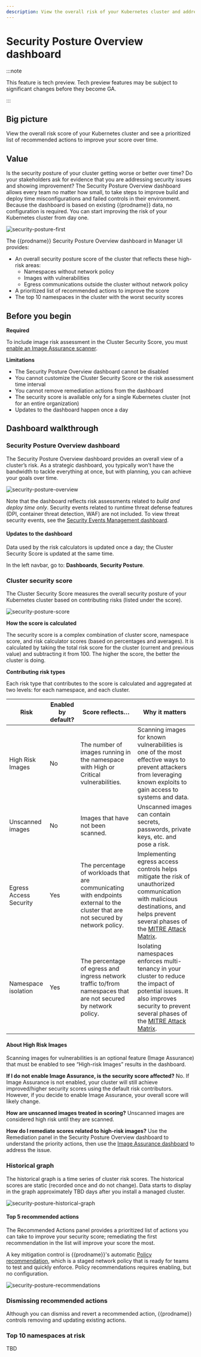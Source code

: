 ```yaml
---
description: View the overall risk of your Kubernetes cluster and address high-priority security issues.
---
```


# Security Posture Overview dashboard

:::note

This feature is tech preview. Tech preview features may be subject to significant changes before they become GA.

:::

## Big picture

View the overall risk score of your Kubernetes cluster and see a prioritized list of recommended actions to improve your score over time.

## Value

Is the security posture of your cluster getting worse or better over time? Do your stakeholders ask for evidence that you are addressing security issues and showing improvement? The Security Posture Overview dashboard allows every team no matter how small, to take steps to improve build and deploy time misconfigurations and failed controls in their environment. Because the dashboard is based on existing {{prodname}} data, no configuration is required. You can start improving the risk of your Kubernetes cluster from day one.

![security-posture-first](/img/calico-cloud/security-posture-first.png)

The {{prodname}} Security Posture Overview dashboard in Manager UI provides:
- An overall security posture score of the cluster that reflects these high-risk areas:
  - Namespaces without network policy
  - Images with vulnerabilities
  - Egress communications outside the cluster without network policy
- A prioritized list of recommended actions to improve the score
- The top 10 namespaces in the cluster with the worst security scores

## Before you begin

**Required**

To include image risk assessment in the Cluster Security Score, you must [enable an Image Assurance scanner](../image-assurance/scanners/overview.mdx).

**Limitations**
- The Security Posture Overview dashboard cannot be disabled
- You cannot customize the Cluster Security Score or the risk assessment time interval
- You cannot remove remediation actions from the dashboard
- The security score is available only for a single Kubernetes cluster (not for an entire organization)
- Updates to the dashboard happen once a day

## Dashboard walkthrough

### Security Posture Overview dashboard

The Security Posture Overview dashboard provides an overall view of a cluster’s risk. As a strategic dashboard, you typically won’t have the bandwidth to tackle everything at once, but with planning, you can achieve your goals over time.

![security-posture-overview](/img/calico-cloud/security-posture-overview.png)

Note that the dashboard reflects risk assessments related to *build and deploy time only*. Security events related to runtime threat defense features (DPI, container threat detection, WAF) are not included. To view threat security events, see the [Security Events Management dashboard](./security-events-management).

#### Updates to the dashboard

Data used by the risk calculators is updated once a day; the Cluster Security Score is updated at the same time.

In the left navbar, go to: **Dashboards**, **Security Posture**.

### Cluster security score

The Cluster Security Score measures the overall security posture of your Kubernetes cluster based on contributing risks (listed under the score).

![security-posture-score](/img/calico-cloud/security-posture-score.png)

**How the score is calculated**

The security score is a complex combination of cluster score, namespace score, and risk calculator scores (based on percentages and averages). It is calculated by taking the total risk score for the cluster (current and previous value) and subtracting it from 100. The higher the score, the better the cluster is doing.

**Contributing risk types**

Each risk type that contributes to the score is calculated and aggregated at two levels: for each namespace, and each cluster.

| **Risk**               | **Enabled by default?** | **Score reflects…**                                          | **Why it matters**                                           |
| ---------------------- | ----------------------- | ------------------------------------------------------------ | ------------------------------------------------------------ |
| High Risk Images       | No                      | The number of images running in the namespace with High or Critical vulnerabilities. | Scanning images for known vulnerabilities is one of the most effective ways to prevent attackers from leveraging known exploits to gain access to systems and data. |
| Unscanned images       | No                      | Images that have not been scanned.                           | Unscanned images can contain secrets, passwords, private keys, etc. and pose a risk. |
| Egress Access Security | Yes                     | The percentage of workloads that are communicating with endpoints external to the cluster that are not secured by network policy. | Implementing egress access controls helps mitigate the risk of unauthorized communication with malicious destinations, and helps prevent several phases of the [MITRE Attack Matrix](https://attack.mitre.org/matrices/enterprise/). |
| Namespace isolation    | Yes                     | The percentage of egress and ingress network traffic to/from namespaces that are not secured by network policy. | Isolating namespaces enforces multi-tenancy in your cluster to reduce the impact of potential issues. It also improves security to prevent several phases of the [MITRE Attack Matrix](https://attack.mitre.org/matrices/enterprise/). |

#### About High Risk Images
Scanning images for vulnerabilities is an optional feature (Image Assurance) that must be enabled to see “High-risk Images” results in the dashboard.

**If I do not enable Image Assurance, is the security score affected?**
No. If Image Assurance is not enabled, your cluster will still achieve improved/higher security scores using the default risk contributors. However, if you decide to enable Image Assurance, your overall score will likely change.

**How are unscanned images treated in scoring?**
Unscanned images are considered high risk until they are scanned.

**How do I remediate scores related to high-risk images?**
Use the Remediation panel in the Security Posture Overview dashboard to understand the priority actions, then use the [Image Assurance dashboard](../image-assurance/understanding-scan-results.mdx) to address the issue.

### Historical graph

The historical graph is a time series of cluster risk scores. The historical scores are static (recorded once and do not change). Data starts to display in the graph approximately TBD days after you install a managed cluster.

![security-posture-historical-graph](/img/calico-cloud/security-posture-historical-graph.png)

#### Top 5 recommended actions
The Recommended Actions panel provides a prioritized list of actions you can take to improve your security score; remediating the first recommendation in the list will improve your score the most.

A key mitigation control is {{prodname}}'s automatic [Policy recommendation](../network-policy/recommendations/learn-about-policy-recommendations), which is a staged network policy that is ready for teams to test and quickly enforce. Policy recommendations requires enabling, but no configuration.

![security-posture-recommendations](/img/calico-cloud/security-posture-recommendations.png)

### Dismissing recommended actions
Although you can dismiss and revert a recommended action, {{prodname}} controls removing and updating existing actions.

### Top 10 namespaces at risk
TBD

